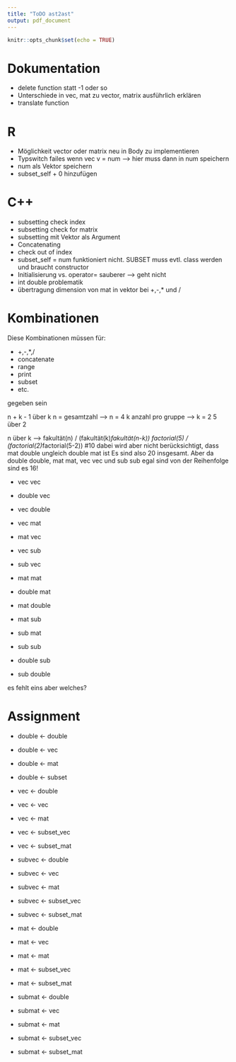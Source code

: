 ```yaml
---
title: "ToDO ast2ast"
output: pdf_document
---
```


```r
knitr::opts_chunk$set(echo = TRUE)
```

# Dokumentation

* delete function statt -1 oder so
* Unterschiede in vec, mat zu vector, matrix ausführlich erklären
* translate function

# R

* Möglichkeit vector oder matrix neu in Body zu implementieren
* Typswitch failes wenn vec v = num --> hier muss dann in num speichern
* num als Vektor speichern
* subset_self + 0 hinzufügen




# C++

* subsetting check index
* subsetting check for matrix
* subsetting mit Vektor als Argument
* Concatenating
* check out of index
* subset_self = num funktioniert nicht. SUBSET muss evtl. class werden und braucht constructor
* Initialisierung vs. operator= sauberer --> geht nicht
* int double problematik
* übertragung dimension von mat in vektor bei +,-,* und /



# Kombinationen

Diese Kombinationen müssen für:

* +,-,*,/
* concatenate
* range
* print
* subset
* etc.

gegeben sein

n + k - 1 über k
n = gesamtzahl --> n = 4
k anzahl pro gruppe --> k = 2
5 über 2

n über k --> fakultät(n) / (fakultät(k)*fakultät(n-k))
factorial(5) / (factorial(2)*factorial(5-2)) #10
dabei wird aber nicht berücksichtigt, dass mat double ungleich double mat ist
Es sind also 20 insgesamt.
Aber da double double, mat mat, vec vec und sub sub egal sind von der Reihenfolge sind es 16!

* vec vec
* double vec
* vec double
* vec mat
* mat vec
* vec sub
* sub vec

* mat mat
* double mat
* mat double
* mat sub
* sub mat

* sub sub
* double sub
* sub double

es fehlt eins aber welches?


# Assignment

* double <- double
* double <- vec
* double <- mat
* double <- subset

* vec <- double
* vec <- vec
* vec <- mat
* vec <- subset_vec
* vec <- subset_mat
* subvec <- double
* subvec <- vec
* subvec <- mat
* subvec <- subset_vec
* subvec <- subset_mat

* mat <- double
* mat <- vec
* mat <- mat
* mat <- subset_vec
* mat <- subset_mat
* submat <- double
* submat <- vec
* submat <- mat
* submat <- subset_vec
* submat <- subset_mat




